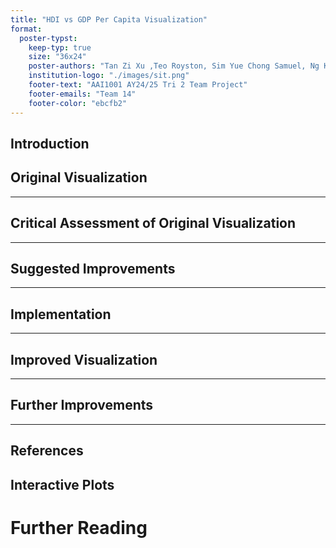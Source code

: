 ```yaml
---
title: "HDI vs GDP Per Capita Visualization"
format:
  poster-typst:
    keep-typ: true
    size: "36x24"
    poster-authors: "Tan Zi Xu ,Teo Royston, Sim Yue Chong Samuel, Ng Kay Cheng, Ramasubramanian Srinithi"
    institution-logo: "./images/sit.png"
    footer-text: "AAI1001 AY24/25 Tri 2 Team Project"
    footer-emails: "Team 14"
    footer-color: "ebcfb2"
---
```


## Introduction



## Original Visualization



---

## Critical Assessment of Original Visualization



---

## Suggested Improvements



---

## Implementation



---

## Improved Visualization



---

## Further Improvements



---

## References



## Interactive Plots



# Further Reading {.unnumbered}



